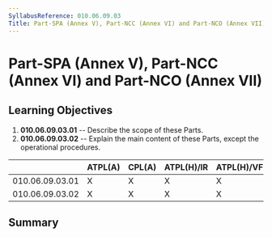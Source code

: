 ```yaml
---
SyllabusReference: 010.06.09.03
Title: Part-SPA (Annex V), Part-NCC (Annex VI) and Part-NCO (Annex VII)
---
```


# Part-SPA (Annex V), Part-NCC (Annex VI) and Part-NCO (Annex VII)

## Learning Objectives

1.  **010.06.09.03.01** -- Describe the scope of these Parts.
2.  **010.06.09.03.02** -- Explain the main content of these Parts, except the
    operational procedures.

|                 | ATPL(A) | CPL(A) | ATPL(H)/IR | ATPL(H)/VFR | CPL(H) | IR  | CBIR(A) |
| --------------- | ------- | ------ | ---------- | ----------- | ------ | --- | ------- |
| 010.06.09.03.01 | X       | X      | X          | X           | X      |     |         |
| 010.06.09.03.02 | X       | X      | X          | X           | X      |     |         |

## Summary
